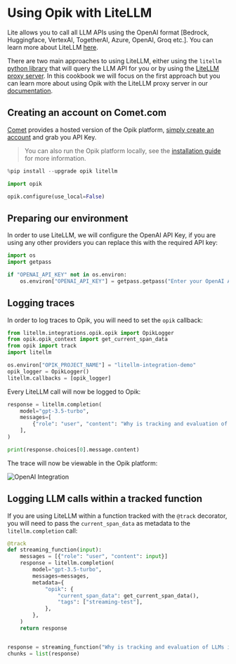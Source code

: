# Using Opik with LiteLLM

Lite allows you to call all LLM APIs using the OpenAI format [Bedrock, Huggingface, VertexAI, TogetherAI, Azure, OpenAI, Groq etc.]. You can learn more about LiteLLM [here](https://github.com/BerriAI/litellm).

There are two main approaches to using LiteLLM, either using the `litellm` [python library](https://docs.litellm.ai/docs/#litellm-python-sdk) that will query the LLM API for you or by using the [LiteLLM proxy server](https://docs.litellm.ai/docs/#litellm-proxy-server-llm-gateway). In this cookbook we will focus on the first approach but you can learn more about using Opik with the LiteLLM proxy server in our [documentation](https://www.comet.com/docs/opik/tracing/integrations/litellm).

## Creating an account on Comet.com

[Comet](https://www.comet.com/site?from=llm&utm_source=opik&utm_medium=colab&utm_content=openai&utm_campaign=opik) provides a hosted version of the Opik platform, [simply create an account](https://www.comet.com/signup?from=llm&utm_source=opik&utm_medium=colab&utm_content=openai&utm_campaign=opik) and grab you API Key.

> You can also run the Opik platform locally, see the [installation guide](https://www.comet.com/docs/opik/self-host/overview/?from=llm&utm_source=opik&utm_medium=colab&utm_content=openai&utm_campaign=opik) for more information.


```python
%pip install --upgrade opik litellm
```


```python
import opik

opik.configure(use_local=False)
```

## Preparing our environment

In order to use LiteLLM, we will configure the OpenAI API Key, if you are using any other providers you can replace this with the required API key:


```python
import os
import getpass

if "OPENAI_API_KEY" not in os.environ:
    os.environ["OPENAI_API_KEY"] = getpass.getpass("Enter your OpenAI API key: ")
```

## Logging traces

In order to log traces to Opik, you will need to set the `opik` callback:


```python
from litellm.integrations.opik.opik import OpikLogger
from opik.opik_context import get_current_span_data
from opik import track
import litellm

os.environ["OPIK_PROJECT_NAME"] = "litellm-integration-demo"
opik_logger = OpikLogger()
litellm.callbacks = [opik_logger]
```

Every LiteLLM call will now be logged to Opik:


```python
response = litellm.completion(
    model="gpt-3.5-turbo",
    messages=[
        {"role": "user", "content": "Why is tracking and evaluation of LLMs important?"}
    ],
)

print(response.choices[0].message.content)
```

The trace will now be viewable in the Opik platform:

![OpenAI Integration](https://raw.githubusercontent.com/comet-ml/opik/main/apps/opik-documentation/documentation/fern/img/cookbook/litellm_cookbook.png)

## Logging LLM calls within a tracked function


If you are using LiteLLM within a function tracked with the `@track` decorator, you will need to pass the `current_span_data` as metadata to the `litellm.completion` call:



```python
@track
def streaming_function(input):
    messages = [{"role": "user", "content": input}]
    response = litellm.completion(
        model="gpt-3.5-turbo",
        messages=messages,
        metadata={
            "opik": {
                "current_span_data": get_current_span_data(),
                "tags": ["streaming-test"],
            },
        },
    )
    return response


response = streaming_function("Why is tracking and evaluation of LLMs important?")
chunks = list(response)
```
